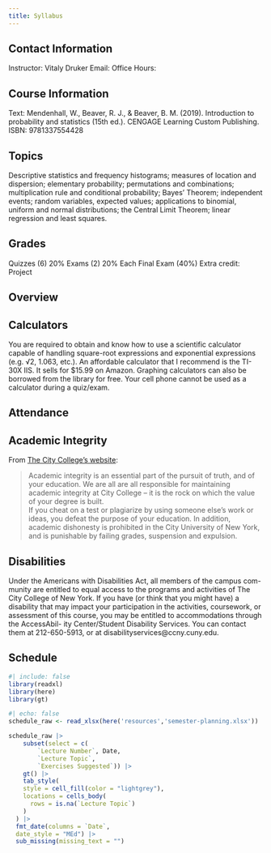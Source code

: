 ```yaml
---
title: Syllabus
---
```


## Contact Information

Instructor: Vitaly Druker 
Email: 
Office Hours:  

## Course Information

Text: Mendenhall, W., Beaver, R. J., & Beaver, B. M. (2019). Introduction to probability and statistics (15th ed.). CENGAGE Learning Custom Publishing.
ISBN: 9781337554428

## Topics

Descriptive statistics and frequency histograms; measures of location and dispersion; elementary probability; permutations and combinations; multiplication rule and conditional probability; Bayes’ Theorem; independent events; random
variables, expected values; applications to binomial, uniform and normal distributions; the Central Limit Theorem; linear regression and least squares.

## Grades

Quizzes (6) 20%
Exams (2) 20% Each
Final Exam (40%)
Extra credit: Project

## Overview

## Calculators

You are required to obtain and know how to use a scientific calculator capable of handling
square-root expressions and exponential expressions (e.g. √2, 1.063, etc.). An affordable calculator that I recommend is the TI-30X IIS. It sells for $15.99 on Amazon. Graphing calculators can also be borrowed from the library for free. Your cell phone cannot be used as a calculator during a quiz/exam.

## Attendance

## Academic Integrity

From [The City College’s website](https://www.ccny.cuny.edu/about/integrity):

> Academic integrity is an essential part of the pursuit of truth, and of your education. We are all are all responsible for maintaining academic integrity at City College – it is the rock on which the value of your degree is built. <br> 
If you cheat on a test or plagiarize by using someone else’s work or ideas, you defeat the purpose of your education. In addition, academic dishonesty is prohibited in the City University of New York, and is punishable by failing grades, suspension and expulsion.

## Disabilities

Under the Americans with Disabilities Act, all members of the campus com-
munity are entitled to equal access to the programs and activities of The City
College of New York. If you have (or think that you might have) a disability
that may impact your participation in the activities, coursework, or assessment
of this course, you may be entitled to accommodations through the AccessAbil-
ity Center/Student Disability Services. You can contact them at 212-650-5913,
or at disabilityservices@ccny.cuny.edu.

## Schedule

```r
#| include: false
library(readxl)
library(here)
library(gt)
```

```r
#| echo: false
schedule_raw <- read_xlsx(here('resources','semester-planning.xlsx'))

schedule_raw |> 
    subset(select = c(
        `Lecture Number`, Date, 
        `Lecture Topic`,
        `Exercises Suggested`)) |> 
    gt() |> 
    tab_style(
    style = cell_fill(color = "lightgrey"),
    locations = cells_body(
      rows = is.na(`Lecture Topic`)
    )
  ) |> 
  fmt_date(columns = `Date`,
  date_style = "MEd") |>  
  sub_missing(missing_text = "")

```